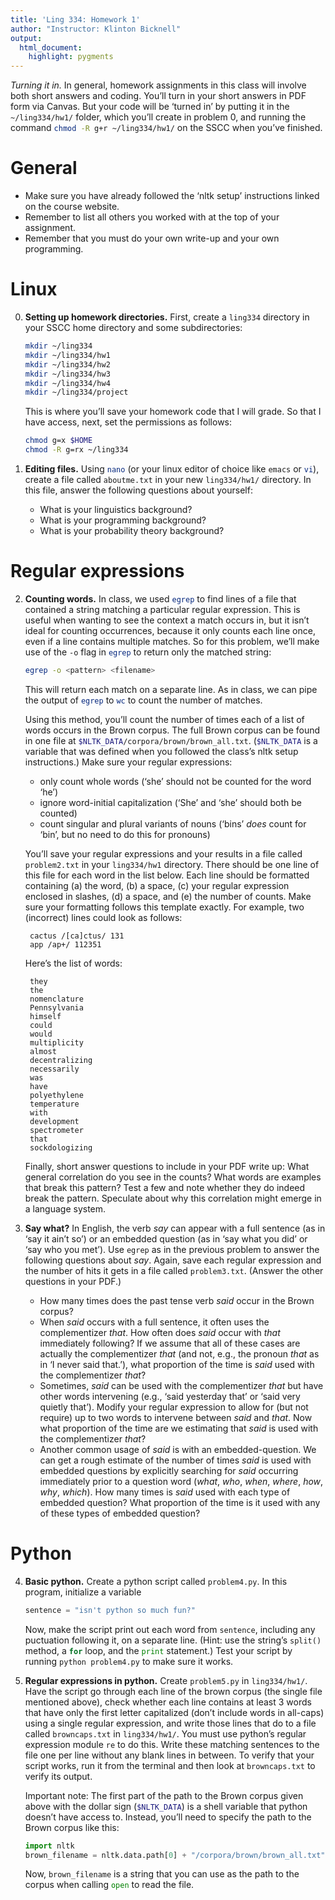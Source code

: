 ```yaml
---
title: 'Ling 334: Homework 1'
author: "Instructor: Klinton Bicknell"
output:
  html_document:
    highlight: pygments
---
```


_Turning it in._ In general, homework assignments in this class will involve both short answers and coding. You'll turn in your short answers in PDF form via Canvas. But your code will be 'turned in' by putting it in the `~/ling334/hw1/` folder, which you'll create in problem 0, and running the command `chmod -R g+r ~/ling334/hw1/`{.bash} on the SSCC when you've finished.

# General

* Make sure you have already followed the 'nltk setup' instructions linked on the course website.
* Remember to list all others you worked with at the top of your assignment.
* Remember that you must do your own write-up and your own programming.

# Linux

0. **Setting up homework directories.** First, create a `ling334` directory in your SSCC home directory and some subdirectories:

    ```bash
    mkdir ~/ling334
    mkdir ~/ling334/hw1
    mkdir ~/ling334/hw2
    mkdir ~/ling334/hw3
    mkdir ~/ling334/hw4
    mkdir ~/ling334/project
    ```

    This is where you'll save your homework code that I will grade. So that I have access, next, set the permissions as follows:

    ```bash
    chmod g=x $HOME
    chmod -R g=rx ~/ling334
    ```

1. **Editing files.** Using `nano`{.bash} (or your linux editor of choice like `emacs`{.bash} or `vi`{.bash}), create a file called `aboutme.txt` in your new `ling334/hw1/` directory. In this file, answer the following questions about yourself:

    * What is your linguistics background?
    * What is your programming background?
    * What is your probability theory background?

# Regular expressions

2. **Counting words.** In class, we used `egrep`{.bash} to find lines of a file that contained a string matching a particular regular expression. This is useful when wanting to see the context a match occurs in, but it isn't ideal for counting occurrences, because it only counts each line once, even if a line contains multiple matches. So for this problem, we'll make use of the `-o` flag in `egrep`{.bash} to return only the matched string:

    ```bash
    egrep -o <pattern> <filename>
    ```

    This will return each match on a separate line. As in class, we can pipe the output of `egrep`{.bash} to `wc`{.bash} to count the number of matches.

    Using this method, you'll count the number of times each of a list of words occurs in the Brown corpus. The full Brown corpus can be found in one file at `$NLTK_DATA/corpora/brown/brown_all.txt`{.bash}. (`$NLTK_DATA`{.bash} is a variable that was defined when you followed the class's nltk setup instructions.) Make sure your regular expressions:
    
    * only count whole words ('she' should not be counted for the word 'he')
    * ignore word-initial capitalization ('She' and 'she' should both be counted)
    * count singular and plural variants of nouns ('bins' _does_ count for 'bin', but no need to do this for pronouns)
    
    You'll save your regular expressions and your results in a file called `problem2.txt` in your `ling334/hw1` directory. There should be one line of this file for each word in the list below. Each line should be formatted containing (a) the word, (b) a space, (c) your regular expression enclosed in slashes, (d) a space, and (e) the number of counts. Make sure your formatting follows this template exactly. For example, two (incorrect) lines could look as follows:
    
        cactus /[ca]ctus/ 131
        app /ap+/ 112351

    Here's the list of words:

        they
        the
        nomenclature
        Pennsylvania
        himself
        could
        would
        multiplicity
        almost
        decentralizing
        necessarily
        was
        have
        polyethylene
        temperature
        with
        development
        spectrometer
        that
        sockdologizing

    Finally, short answer questions to include in your PDF write up: What general correlation do you see in the counts? What words are examples that break this pattern? Test a few and note whether they do indeed break the pattern. Speculate about why this correlation might emerge in a language system.

3. **Say what?** In English, the verb _say_ can appear with a full sentence (as in 'say it ain't so') or an embedded question (as in 'say what you did' or 'say who you met'). Use `egrep` as in the previous problem to answer the following questions about _say_. Again, save each regular expression and the number of hits it gets in a file called `problem3.txt`. (Answer the other questions in your PDF.)

    * How many times does the past tense verb _said_ occur in the Brown corpus?
    * When _said_ occurs with a full sentence, it often uses the complementizer _that_. How often does _said_ occur with _that_ immediately following? If we assume that all of these cases are actually the complementizer _that_ (and not, e.g., the pronoun _that_ as in 'I never said that.'), what proportion of the time is _said_ used with the complementizer _that_?
    * Sometimes, _said_ can be used with the complementizer _that_ but have other words intervening (e.g., 'said yesterday that' or 'said very quietly that'). Modify your regular expression to allow for (but not require) up to two words to intervene between _said_ and _that_. Now what proportion of the time are we estimating that _said_ is used with the complementizer _that_?
    * Another common usage of _said_ is with an embedded-question. We can get a rough estimate of the number of times _said_ is used with embedded questions by explicitly searching for _said_ occurring immediately prior to a question word (_what_, _who_, _when_, _where_, _how_, _why_, _which_). How many times is _said_ used with each type of embedded question? What proportion of the time is it used with any of these types of embedded question?

# Python

4. **Basic python.** Create a python script called `problem4.py`. In this program, initialize a variable

    ```python
    sentence = "isn't python so much fun?"
    ```

    Now, make the script print out each word from `sentence`, including any puctuation following it, on a separate line. (Hint: use the string's `split()`{.python} method, a `for`{.python} loop, and the `print`{.python} statement.) Test your script by running `python problem4.py`{.bash} to make sure it works.

5. **Regular expressions in python.** Create `problem5.py` in `ling334/hw1/`. Have the script go through each line of the brown corpus (the single file mentioned above), check whether each line contains at least 3 words that have only the first letter capitalized (don't include words in all-caps) using a single regular expression, and write those lines that do to a file called `browncaps.txt` in `ling334/hw1/`. You must use python's regular expression module `re`{.python} to do this. Write these matching sentences to the file one per line without any blank lines in between. To verify that your script works, run it from the terminal and then look at `browncaps.txt` to verify its output.

    Important note: The first part of the path to the Brown corpus given above with the dollar sign (`$NLTK_DATA`{.bash}) is a shell variable that python doesn't have access to. Instead, you'll need to specify the path to the Brown corpus like this:
    
    ```python
    import nltk
    brown_filename = nltk.data.path[0] + "/corpora/brown/brown_all.txt"
    ```

    Now, `brown_filename`{.python} is a string that you can use as the path to the corpus when calling `open`{.python} to read the file.
    
